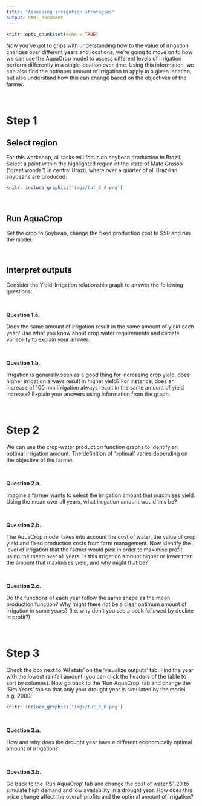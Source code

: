 ```yaml
---
title: "Assessing irrigation strategies"
output: html_document
---
```


```r
knitr::opts_chunk$set(echo = TRUE)
```

Now you've got to grips with understanding how to the value of irrigation changes over different years and locations, we're going to move on to how we can use the AquaCrop model to assess different levels of irrigation perform differently in a single location over time. Using this information, we can also find the optimum amount of irrigation to apply in a given location, but also understand how this can change based on the objectives of the farmer.  

\

# Step 1
## Select region
For this workshop, all tasks will focus on soybean production in Brazil. Select a point within the highlighted region of the state of Mato Grosso ("great woods") in central Brazil, where over a quarter of all Brazilian soybeans are produced:

```r
knitr::include_graphics('imgs/tut_3_A.png')
```

\

## Run AquaCrop
Set the crop to Soybean, change the fixed production cost to \$50 and run the model.

\

## Interpret outputs
Consider the Yield-Irrigation relationship graph to answer the following questions:

\

:::: {.whitebox .question data-latex="{question}"}
**Question 1.a.**

Does the same amount of irrigation result in the same amount of yield each year? Use what you know about crop water requirements and climate variability to explain your answer.

::::

\

:::: {.whitebox .question data-latex="{question}"}
**Question 1.b.**

Irrigation is generally seen as a good thing for increasing crop yield, does higher irrigation always result in higher yield? For instance, does an increase of 100 mm irrigation always result in the same amount of yield increase? Explain your answers using information from the graph.

::::

\

# Step 2
We can use the crop-water production function graphs to identify an optimal irrigation amount. The definition of 'optimal' varies depending on the objective of the farmer.

\

:::: {.whitebox .question data-latex="{question}"}
**Question 2.a.**

Imagine a farmer wants to select the irrigation amount that maximises yield. Using the mean over all years, what irrigation amount would this be?

::::

\

:::: {.whitebox .question data-latex="{question}"}
**Question 2.b.**

The AquaCrop model takes into account the cost of water, the value of crop yield and fixed production costs from farm management. Now identify the level of irrigation that the farmer would pick in order to maximise profit using the mean over all years. Is this irrigation amount higher or lower than the amount that maximises yield, and why might that be?

::::

\

:::: {.whitebox .question data-latex="{question}"}
**Question 2.c.**

Do the functions of each year follow the same shape as the mean production function? Why might there not be a clear optimum amount of irrigation in some years? (i.e. why don't you see a peak followed by decline in profit?)

::::

\

# Step 3
Check the box next to 'All stats' on the 'visualize outputs' tab. Find the year with the lowest rainfall amount (you can click the headers of the table to sort by columns). Now go back to the 'Run AquaCrop' tab and change the 'Sim Years' tab so that only your drought year is simulated by the model, e.g. 2000:


```r
knitr::include_graphics('imgs/tut_3_B.png')
```

\

:::: {.whitebox .question data-latex="{question}"}
**Question 3.a.**

How and why does the drought year have a different economically optimal amount of irrigation?

::::

\

:::: {.whitebox .question data-latex="{question}"}
**Question 3.b.**

Go back to the 'Run AquaCrop' tab and change the cost of water \$1.20 to simulate high demand and low availability in a drought year. How does this price change affect the overall profits and the optimal amount of irrigation?

::::

